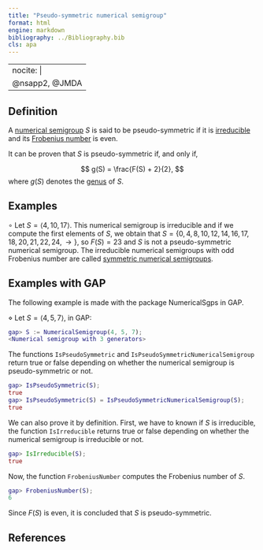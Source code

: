 ```yaml
---
title: "Pseudo-symmetric numerical semigroup"
format: html
engine: markdown
bibliography: ../Bibliography.bib
cls: apa
---
```


---
nocite: |
  @nsapp2, @JMDA
---

## Definition

A [numerical semigroup](../Basic-concepts/Numerical-semigroup.qmd) $S$ is said to be pseudo-symmetric if it is [irreducible](NS-irreducible.qmd) and its [Frobenius number](../Basic-concepts/Frobenius-number.qmd) is even.

It can be proven that $S$ is pseudo-symmetric if, and only if,

$$
g(S) = \frac{F(S) + 2}{2},
$$ where $g(S)$ denotes the [genus](../Basic-concepts/Genus.qmd) of $S$.

## Examples

$\circ$ Let $S = \langle 4, 10, 17 \rangle$. This numerical semigroup is irreducible and if we compute the first elements of $S$, we obtain that $S = \{0, 4, 8, 10, 12, 14, 16, 17, 18, 20, 21, 22, 24, \rightarrow \}$, so $F(S) = 23$ and $S$ is not a pseudo-symmetric numerical semigroup. The irreducible numerical semigroups with odd Frobenius number are called [symmetric numerical semigroups](NS-symmetric.qmd).

## Examples with GAP

The following example is made with the package NumericalSgps in GAP.

$\diamond$ Let $S = \langle 4, 5, 7 \rangle$, in GAP:

``` gap
gap> S := NumericalSemigroup(4, 5, 7);
<Numerical semigroup with 3 generators>
```

The functions `IsPseudoSymmetric` and `IsPseudoSymmetricNumericalSemigroup` return true or false depending on whether the numerical semigroup is pseudo-symmetric or not.

``` gap
gap> IsPseudoSymmetric(S);
true
gap> IsPseudoSymmetric(S) = IsPseudoSymmetricNumericalSemigroup(S);
true
```

We can also prove it by definition. First, we have to known if $S$ is irreducible, the function `IsIrreducible` returns true or false depending on whether the numerical semigroup is irreducible or not.

``` gap
gap> IsIrreducible(S);
true
```

Now, the function `FrobeniusNumber` computes the Frobenius number of $S$.

``` gap
gap> FrobeniusNumber(S);
6
```

Since $F(S)$ is even, it is concluded that $S$ is pseudo-symmetric.

## References

::: {#refs}

:::
